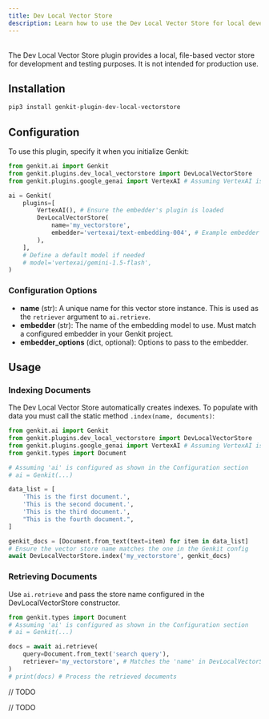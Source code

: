 ```yaml
---
title: Dev Local Vector Store
description: Learn how to use the Dev Local Vector Store for local development and testing across JavaScript, Go, and Python with Genkit.
---
```



<div style="display: flex; justify-content: space-between; align-items: center; gap: 1rem; margin: 1rem 0 1rem 0;">
  <LanguageSelector />
  <CopyMarkdownButton />
</div>

<LanguageContent lang="python">

The Dev Local Vector Store plugin provides a local, file-based vector store for development and testing purposes. It is not intended for production use.

## Installation

```bash
pip3 install genkit-plugin-dev-local-vectorstore
```

## Configuration

To use this plugin, specify it when you initialize Genkit:

```python
from genkit.ai import Genkit
from genkit.plugins.dev_local_vectorstore import DevLocalVectorStore
from genkit.plugins.google_genai import VertexAI # Assuming VertexAI is used for embedder

ai = Genkit(
    plugins=[
        VertexAI(), # Ensure the embedder's plugin is loaded
        DevLocalVectorStore(
            name='my_vectorstore',
            embedder='vertexai/text-embedding-004', # Example embedder
        ),
    ],
    # Define a default model if needed
    # model='vertexai/gemini-1.5-flash',
)
```

### Configuration Options

- **name** (str): A unique name for this vector store instance. This is used as the `retriever` argument to `ai.retrieve`.
- **embedder** (str): The name of the embedding model to use. Must match a configured embedder in your Genkit project.
- **embedder_options** (dict, optional): Options to pass to the embedder.

## Usage

### Indexing Documents

The Dev Local Vector Store automatically creates indexes. To populate with data you must call the static method `.index(name, documents)`:

```python
from genkit.ai import Genkit
from genkit.plugins.dev_local_vectorstore import DevLocalVectorStore
from genkit.plugins.google_genai import VertexAI # Assuming VertexAI is used for embedder
from genkit.types import Document

# Assuming 'ai' is configured as shown in the Configuration section
# ai = Genkit(...)

data_list = [
    'This is the first document.',
    'This is the second document.',
    'This is the third document.',
    "This is the fourth document.",
]

genkit_docs = [Document.from_text(text=item) for item in data_list]
# Ensure the vector store name matches the one in the Genkit config
await DevLocalVectorStore.index('my_vectorstore', genkit_docs)
```

### Retrieving Documents

Use `ai.retrieve` and pass the store name configured in the DevLocalVectorStore constructor.

```python
from genkit.types import Document
# Assuming 'ai' is configured as shown in the Configuration section
# ai = Genkit(...)

docs = await ai.retrieve(
    query=Document.from_text('search query'),
    retriever='my_vectorstore', # Matches the 'name' in DevLocalVectorStore config
)
# print(docs) # Process the retrieved documents
```

</LanguageContent>

<LanguageContent lang="go">

// TODO

</LanguageContent>

<LanguageContent lang="js">

// TODO

</LanguageContent>
